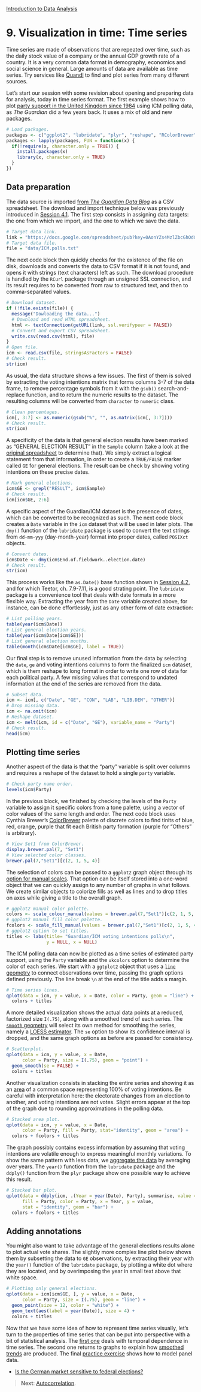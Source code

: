 <style>@import url(style.css);</style>
[Introduction to Data Analysis](index.html "Course index")

# 9. Visualization in time: Time series

Time series are made of observations that are repeated over time, such as the daily stock value of a company or the annual GDP growth rate of a country. It is a very common data format in demography, economics and social science in general. Large amounts of data are available as time series. Try services like [Quandl](http://www.quandl.com/) to find and plot series from many different sources.

Let's start our session with some revision about opening and preparing data for analysis, today in time series format. The first example shows how to plot [party support in the United Kingdom since 1984](http://www.guardian.co.uk/news/datablog/2009/oct/21/icm-poll-data-labour-conservatives) using ICM polling data, as _The Guardian_ did a few years back. It uses a mix of old and new packages.

```r
# Load packages.
packages <- c("ggplot2", "lubridate", "plyr", "reshape", "RColorBrewer", "RCurl")
packages <- lapply(packages, FUN = function(x) {
  if(!require(x, character.only = TRUE)) {
    install.packages(x)
    library(x, character.only = TRUE)
  }
})
```

## Data preparation

The data source is imported [from *The Guardian Data Blog*](http://www.guardian.co.uk/news/datablog/2009/oct/21/icm-poll-data-labour-conservatives#data) as a CSV spreadsheet. The download and import technique below was previously introduced in [Session 4.1](041_dataio.html). The first step consists in assigning data targets: the one from which we import, and the one to which we save the data. 

```r
# Target data link.
link = "https://docs.google.com/spreadsheet/pub?key=0AonYZs4MzlZbcGhOdG0zTG1EWkVPOEY3OXRmOEIwZmc&output=csv"
# Target data file.
file = "data/ICM.polls.txt"
```

The next code block then quickly checks for the existence of the file on disk, downloads and converts the data to CSV format if it is not found, and opens it with strings (text characters) left as such. The download procedure is handled by the `RCurl` package through an unsigned SSL connection, and its result requires to be converted from raw to structured text, and then to comma-separated values.

```r
# Download dataset.
if (!file.exists(file)) {
  message("Dowloading the data...")
  # Download and read HTML spreadsheet.
  html <- textConnection(getURL(link, ssl.verifypeer = FALSE))
  # Convert and export CSV spreadsheet.
  write.csv(read.csv(html), file)
}
# Open file.
icm <- read.csv(file, stringsAsFactors = FALSE)
# Check result.
str(icm)
```

As usual, the data structure shows a few issues. The first of them is solved by extracting the voting intentions matrix that forms columns 3-7 of the data frame, to remove percentage symbols from it with the `gsub()` search-and-replace function, and to return the numeric results to the dataset. The resulting columns will be converted from `character` to `numeric` class.

```r
# Clean percentages.
icm[, 3:7] <- as.numeric(gsub("%", "", as.matrix(icm[, 3:7])))
# Check result.
str(icm)
```

A specificity of the data is that general election results have been marked as "GENERAL ELECTION RESULT" in the `Sample` column (take a look at the [original spreadsheet][data] to determine that). We simply extract a logical statement from that information, in order to create a `TRUE/FALSE` marker called `GE` for general elections. The result can be check by showing voting intentions on these precise dates.

[data]: http://spreadsheets.google.com/ccc?key=phNtm3LmDZEO8F79tf8B0fg

```r
# Mark general elections.
icm$GE <- grepl("RESULT", icm$Sample)
# Check result.
icm[icm$GE, 2:6]
```

A specific aspect of the Guardian/ICM dataset is the presence of dates, which can be converted to be recognized as such. The next code block creates a `Date` variable in the `icm` dataset that will be used in later plots. The `dmy()` function of the `lubridate` package is used to convert the text strings from `dd-mm-yyy` (day-month-year) format into proper dates, called `POSIXct` objects.

```r
# Convert dates.
icm$Date <- dmy(icm$End.of.fieldwork..election.date)
# Check result.
str(icm)
```

This process works like the `as.Date()` base function shown in [Session 4.2](042_reshaping.html), and for which Teetor, ch. 7.9-7.11, is a good strating point. The `lubridate` package is a convenience tool that deals with date formats in a more flexible way. Extracting the year from the `Date` variable created above, for instance, can be done effortlessly, just as any other form of date extraction:

```r
# List polling years.
table(year(icm$Date))
# List general election years.
table(year(icm$Date[icm$GE]))
# List general election months.
table(month(icm$Date[icm$GE], label = TRUE))
```

Our final step is to remove unused information from the data by selecting the `date`, `ge` and voting intentions columns to form the finalized `icm` dataset, which is them reshape to long format in order to write one row of data for each political party. A few missing values that correspond to undated information at the end of the series are removed from the data.

```r
# Subset data.
icm <- icm[, c("Date", "GE", "CON", "LAB", "LIB.DEM", "OTHER")]
# Drop missing data.
icm <- na.omit(icm)
# Reshape dataset.
icm <- melt(icm, id = c("Date", "GE"), variable_name = "Party")
# Check result.
head(icm)
```

## Plotting time series

Another aspect of the data is that the "party" variable is split over columns and requires a reshape of the dataset to hold a single `party` variable.

```r
# Check party name order.
levels(icm$Party)
```

In the previous block, we finished by checking the levels of the `Party` variable to assign it specific colors from a tone palette, using a vector of color values of the same length and order. The next code block uses Cynthia Brewer's [ColorBrewer][cb] palette of discrete colors to find tinits of blue, red, orange, purple that fit each British party formation (purple for "Others" is arbitrary).

```r
# View Set1 from ColorBrewer.
display.brewer.pal(7, "Set1")
# View selected color classes.
brewer.pal(7,"Set1")[c(2, 1, 5, 4)]
```

The selection of colors can be passed to a `ggplot2` graph object through its [option for manual scales][ggplot2-scm]. That option can be itself stored into a one-word object that we can quickly assign to any number of graphs in what follows. We create similar objects to colorize fills as well as lines and to drop titles on axes while giving a title to the overall graph.

```r
# ggplot2 manual color palette.
colors <- scale_colour_manual(values = brewer.pal(7,"Set1")[c(2, 1, 5, 4)])
# ggplot2 manual fill color palette.
fcolors <- scale_fill_manual(values = brewer.pal(7,"Set1")[c(2, 1, 5, 4)])
# ggplot2 option to set titles.
titles <- labs(title= "Guardian/ICM voting intentions polls\n",
               y = NULL, x = NULL)
```

The ICM polling data can now be plotted as a time series of estimated party support, using the `Party` variable and the `ukcolors` option to determine the color of each series. We start with a `ggtplot2` object that uses a [`line` geometry][ggplot2-line] to connect observations over time, passing the graph options defined previously. The line break `\n` at the end of the title adds a margin.

```r
# Time series lines.
qplot(data = icm, y = value, x = Date, color = Party, geom = "line") + 
  colors + titles
```

A more detailed visualization shows the actual data points at a reduced, factorized size `I(.75)`, along with a smoothed trend of each series. The [`smooth` geometry][ggplot2-smooth] will select its own method for smoothing the series, namely a [LOESS estimator][loess]. The `se` option to show its confidence interval is dropped, and the same graph options as before are passed for consistency.

```r
# Scatterplot.
qplot(data = icm, y = value, x = Date, 
      color = Party, size = I(.75), geom = "point") +
  geom_smooth(se = FALSE) + 
  colors + titles
```

Another visualization consists in stacking the entire series and showing it as an [area][ggplot2-area] of a common space representing 100% of voting intentions. Be careful with interpretation here: the electorate changes from an election to another, and voting intentions are not votes. Slight errors appear at the top of the graph due to rounding approximations in the polling data.

```r
# Stacked area plot.
qplot(data = icm, y = value, x = Date,
      color = Party, fill = Party, stat="identity", geom = "area") + 
  colors + fcolors + titles
```

The graph possibly contains excess information by assuming that voting intentions are volatile enough to express meaningful monthly variations. To show the same pattern with less data, we [aggregate the data][gs] by averaging over years. The `year()` function from the `lubridate` package and the `ddply()` function from the `plyr` package show one possible way to achieve this result.

```r
# Stacked bar plot.
qplot(data = ddply(icm, .(Year = year(Date), Party), summarise, value = mean(value)), 
      fill = Party, color = Party, x = Year, y = value, 
      stat = "identity", geom = "bar") + 
  colors + fcolors + titles
```

## Adding annotations

You might also want to take advantage of the general elections results alone to plot actual vote shares. The slightly more complex line plot below shows them by subsetting the data to `GE` observations, by extracting their year with the `year()` function of the `lubridate` package, by plotting a white dot where they are located, and by overimposing the year in small text above that white space.

```r
# Plotting only general elections.
qplot(data = icm[icm$GE, ], y = value, x = Date, 
      color = Party, size = I(.75), geom = "line") +
  geom_point(size = 12, color = "white") +
  geom_text(aes(label = year(Date)), size = 4) +
  colors + titles
```

[cb]: http://colorbrewer2.org/
[ggplot2-area]: http://docs.ggplot2.org/current/geom_area.html
[ggplot2-line]: http://docs.ggplot2.org/current/geom_line.html
[ggplot2-scm]: http://docs.ggplot2.org/current/scale_manual.html
[ggplot2-smooth]: http://docs.ggplot2.org/current/geom_smooth.html
[gs]: https://gastonsanchez.wordpress.com/2012/06/28/5-ways-to-do-some-calculation-by-groups/
[loess]: http://www.inside-r.org/r-doc/stats/loess

Now that we have some idea of how to represent time series visually, let's turn to the properties of time series that can be put into perspective with a bit of statistical analysis. The [first one][091] deals with temporal dependence in time series. The second one returns to graphs to explain how [smoothed trends][092] are produced. The final [practice exercise][093] shows how to model panel data.

[091]: 091_lags.html
[092]: 092_smoothing.html
[093]: 093_practice.html

* [Is the German market sensitive to federal elections?](http://rpubs.com/sumtxt/dax-volatility)

> __Next__: [Autocorrelation](091_lags.html).
